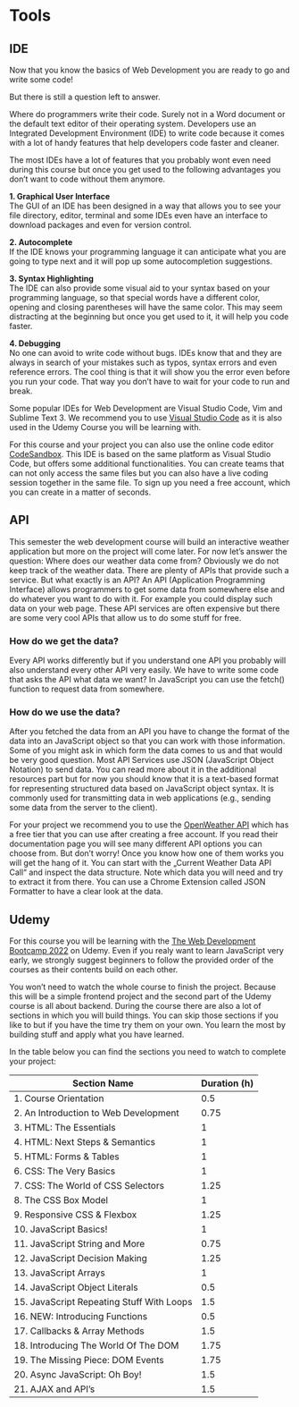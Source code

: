 # Tools

## IDE

Now that you know the basics of Web Development you are ready to go and write some code!

But there is still a question left to answer.

Where do programmers write their code. Surely not in a Word document or the default text editor of their operating system. Developers use an Integrated Development Environment (IDE) to write code because it comes with a lot of handy features that help developers code faster and cleaner.

The most IDEs have a lot of features that you probably wont even need during this course but once you get used to the following advantages you don't want to code without them anymore.

**1. Graphical User Interface**  
The GUI of an IDE has been designed in a way that allows you to see your file directory, editor, terminal and some IDEs even have an interface to download packages and even for version control.

**2. Autocomplete**  
If the IDE knows your programming language it can anticipate what you are going to type next and it will pop up some autocompletion suggestions.

**3. Syntax Highlighting**  
The IDE can also provide some visual aid to your syntax based on your programming language, so that special words have a different color, opening and closing parentheses will have the same color. This may seem distracting at the beginning but once you get used to it, it will help you code faster.

**4. Debugging**  
No one can avoid to write code without bugs. IDEs know that and they are always in search of your mistakes such as typos, syntax errors and even reference errors. The cool thing is that it will show you the error even before you run your code. That way you don't have to wait for your code to run and break.

Some popular IDEs for Web Development are Visual Studio Code, Vim and Sublime Text 3. We recommend you to use [Visual Studio Code](https://code.visualstudio.com/) as it is also used in the Udemy Course you will be learning with.

For this course and your project you can also use the online code editor [CodeSandbox](https://codesandbox.io/). This IDE is based on the same platform as Visual Studio Code, but offers some additional functionalities. You can create teams that can not only access the same files but you can also have a live coding session together in the same file. To sign up you need a free account, which you can create in a matter of seconds.

## API

This semester the web development course will build an interactive weather application but more on the project will come later. For now let's answer the question: Where does our weather data come from? Obviously we do not keep track of the weather data. There are plenty of APIs that provide such a service. But what exactly is an API? An API (Application Programming Interface) allows programmers to get some data from somewhere else and do whatever you want to do with it. For example you could display such data on your web page. These API services are often expensive but there are some very cool APIs that allow us to do some stuff for free.

### How do we get the data? {-}
Every API works differently but if you understand one API you probably will also understand every other API very easily. We have to write some code that asks the API what data we want? In JavaScript you can use the fetch() function to request data from somewhere.

### How do we use the data? {-}
After you fetched the data from an API you have to change the format of the data into an JavaScript object so that you can work with those information. Some of you might ask in which form the data comes to us and that would be very good question. Most API Services use JSON (JavaScript Object Notation) to send data. You can read more about it in the additional resources part but for now you should know that it is a text-based format for representing structured data based on JavaScript object syntax. It is commonly used for transmitting data in web applications (e.g., sending some data from the server to the client). 

For your project we recommend you to use the [OpenWeather API](https://openweathermap.org/api) which has a free tier that you can use after creating a free account. If you read their documentation page you will see many different API options you can choose from. But don't worry! Once you know how one of them works you will get the hang of it. You can start with the „Current Weather Data API Call“ and inspect the data structure. Note which data you will need and try to extract it from there. You can use a Chrome Extension called JSON Formatter to have a clear look at the data.

## Udemy

For this course you will be learning with the [The Web Development Bootcamp 2022](https://www.udemy.com/course/the-web-developer-bootcamp/) on Udemy. Even if you realy want to learn JavaScript very early, we strongly suggest beginners to follow the provided order of the courses as their contents build on each other.

You won't need to watch the whole course to finish the project. Because this will be a simple frontend project and the second part of the Udemy course is all about backend. During the course there are also a lot of sections in which you will build things. You can skip those sections if you like to but if you have the time try them on your own. You learn the most by building stuff and apply what you have learned.

In the table below you can find the sections you need to watch to complete your project:

| Section Name                              | Duration (h) |
|-------------------------------------------|--------------|
|1. Course Orientation                      | 0.5 |
| 2. An Introduction to Web Development     | 0.75 |
| 3. HTML: The Essentials                   | 1 |
| 4. HTML: Next Steps & Semantics           | 1 |
| 5. HTML: Forms & Tables                   | 1 |
| 6. CSS: The Very Basics                   | 1 |
| 7. CSS: The World of CSS Selectors        | 1.25 |
| 8. The CSS Box Model                      | 1 |
| 9. Responsive CSS & Flexbox               | 1.25 |
| 10. JavaScript Basics!                    | 1 |
| 11. JavaScript String and More            | 0.75 |
| 12. JavaScript Decision Making            | 1.25 |
| 13. JavaScript Arrays                     | 1 |
| 14. JavaScript Object Literals            | 0.5 |
| 15. JavaScript Repeating Stuff With Loops | 1.5 |
| 16. NEW: Introducing Functions            | 0.5 |
| 17. Callbacks & Array Methods             | 1.5 |
| 18. Introducing The World Of The DOM      | 1.75 |
| 19. The Missing Piece: DOM Events         | 1.75 |
| 20. Async JavaScript: Oh Boy!             | 1.5 |
| 21. AJAX and API's                        | 1.5 |